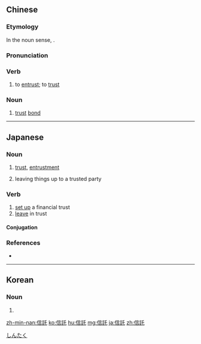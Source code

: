 {{also|信托}}
==Chinese==
{{zh-forms|s=信托|t2=信托}}

===Etymology===
In the noun sense, {{borrowing|zh|ja|-|nocap=1}} {{ja-r|信託|しんたく}}.

===Pronunciation===
{{zh-pron
|m=xìntuō
|c=seon3 tok3
|mn=sìn-thok
|cat=v,n
}}

===Verb===
{{zh-verb}}

# to [[entrust]]; to [[trust]]

===Noun===
{{zh-noun}}

# [[trust]] [[bond]]

{{zh-cat|Finance}}

----

==Japanese==
{{ja-kanjitab|しん|たく|yomi=on}}

===Noun===
{{ja-noun|しんたく}}

# [[trust]], [[entrustment]]
#: {{ja-usex|投資信託|とうし しんたく|investment trust|lang=ja}}
# leaving things up to a trusted party

===Verb===
{{ja-verb-suru|しんたく}}

# [[set up]] a financial trust
# [[leave]] in trust

====Conjugation====
{{ja-suru|しんたく}}

===References===
* {{R:Shogakukan}}

[[Category:ja:Finance|しんたく]]

----

==Korean==
{{ko-hanjatab}}

===Noun===
{{ko-noun|hj|hangeul=신탁}}

# {{hanja form of|신탁|[[trust]], [[entrustment]]}}

[[zh-min-nan:信託]]
[[ko:信託]]
[[hu:信託]]
[[mg:信託]]
[[ja:信託]]
[[zh:信託]]